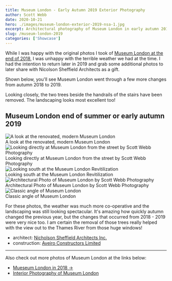 ```yaml
---
title: Museum London - Early Autumn 2019 Exterior Photography
author: Scott Webb
date: 2020-10-21
hero: ./images/museum-london-exterior-2019-nsa-1.jpg
excerpt: Architectural photography of Museum London in early autumn 2019. London's best and modern museum!
slug: /museum-london-2019
categories: ['Showcase']
---
```


While I was happy with the original photos I took of [Museum London at the end of 2018](/museum-london-ontario), I was unhappy with the terrible weather we had at the time. I had the intention to return later in 2019 and grab some additional photos to later share with Nicolson Sheffield Architects as a gift.

Shown below, you'll see Museum London went through a few more changes from autumn 2018 to 2019. 

Looking closely, the two trees beside the handrails of the stairs have been removed. The landscaping looks most excellent too!

## Museum London end of summer or early autumn 2019

<div className="Image__Medium">
  <img
    src="./images/renovated-modern-museum-in-london.jpg"
    title="A look at the renovated, modern Museum London"
    alt="A look at the renovated, modern Museum London"
  />
  <figcaption>A look at the renovated, modern Museum London</figcaption>
</div>

<div className="Image__Small">
  <img
    src="./images/museum-london-downtown-2019-scott-webb-photography.jpg"
    title="Looking directly at Museum London from the street by Scott Webb Photography"
    alt="Looking directly at Museum London from the street by Scott Webb Photography"
  />
  <figcaption>Looking directly at Museum London from the street by Scott Webb Photography</figcaption>
</div>

<div className="Image__Medium">
  <img
    src="./images/south-perspective-museum-london.jpg"
    title="Looking south at the Museum London Revitilization"
    alt="Looking south at the Museum London Revitilization"
  />
  <figcaption>Looking south at the Museum London Revitilization</figcaption>
</div>

<div className="Image__Small">
  <img
    src="./images/museum-london-exterior-photography-vertical.jpg"
    title="Architectural Photo of Museum London by Scott Webb Photography"
    alt="Architectural Photo of Museum London by Scott Webb Photography"
  />
  <figcaption>Architectural Photo of Museum London by Scott Webb Photography</figcaption>
</div>

<div className="Image__Medium">
  <img
    src="./images/museum-london-exterior-2019-nsa-1.jpg"
    title="Classic angle of Museum London"
    alt="Classic angle of Museum London"
  />
  <figcaption>Classic angle of Museum London</figcaption>
</div>

For these photos, the weather was much more co-operative and the landscaping was still looking spectacular. It's amazing how quickly autumn changed the previous year, but the changes that occurred from 2018 - 2019 were very nice too. I am certain the removal of those trees really helped with the view out to the Thames River from those huge windows!

- architect: [Nicholson Sheffield Architects Inc.](https://nicholsonsheffield.ca/)
- construction: [Aveiro Constructors Limited](http://aveiroconstructors.com/)

- - -

Also check out more photos of Museum London at the links below:

- [Mueseum London in 2018 →](/museum-london-ontario)
- [Interior Photography of Museum London](/museum-london-interior)